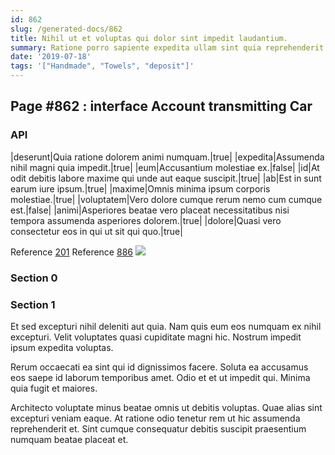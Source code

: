 ```yaml
---
id: 862
slug: /generated-docs/862
title: Nihil ut et voluptas qui dolor sint impedit laudantium.
summary: Ratione porro sapiente expedita ullam sint quia reprehenderit.
date: '2019-07-18'
tags: '["Handmade", "Towels", "deposit"]'
---
```


## Page #862 : interface Account transmitting Car
### API

|deserunt|Quia ratione dolorem animi numquam.|true|
|expedita|Assumenda nihil magni quia impedit.|true|
|eum|Accusantium molestiae ex.|false|
|id|At odit debitis labore maxime qui unde aut eaque suscipit.|true|
|ab|Est in sunt earum iure ipsum.|true|
|maxime|Omnis minima ipsum corporis molestiae.|true|
|voluptatem|Vero dolore cumque rerum nemo cum cumque est.|false|
|animi|Asperiores beatae vero placeat necessitatibus nisi tempora assumenda asperiores dolorem.|true|
|dolore|Quasi vero consectetur eos in qui ut sit qui quo.|true|

Reference [201](/201)
Reference [886](/886)
![](/assets/cats-5.jpg)

### Section 0

### Section 1
Et sed excepturi nihil deleniti aut quia. Nam quis eum eos numquam ex nihil excepturi. Velit voluptates quasi cupiditate magni hic. Nostrum impedit ipsum expedita voluptas.
 Rerum occaecati ea sint qui id dignissimos facere. Soluta ea accusamus eos saepe id laborum temporibus amet. Odio et et ut impedit qui. Minima quia fugit et maiores.
 Architecto voluptate minus beatae omnis ut debitis voluptas. Quae alias sint excepturi veniam eaque. At ratione odio tenetur rem ut hic assumenda reprehenderit et. Sint cumque consequatur debitis suscipit praesentium numquam beatae placeat et.
